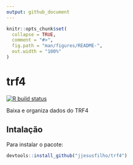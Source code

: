 ```yaml
---
output: github_document
---
```


<!-- README.md is generated from README.Rmd. Please edit that file -->

```r
knitr::opts_chunk$set(
  collapse = TRUE,
  comment = "#>",
  fig.path = "man/figures/README-",
  out.width = "100%"
)
```

# trf4

<!-- badges: start -->
[![R build status](https://github.com/jjesusfilho/trf4/workflows/R-CMD-check/badge.svg)](https://github.com/jjesusfilho/trf4/actions)
<!-- badges: end -->

Baixa  e organiza dados do TRF4

## Intalação

Para instalar o pacote:

``` r
devtools::install_github("jjesusfilho/trf4")
```
